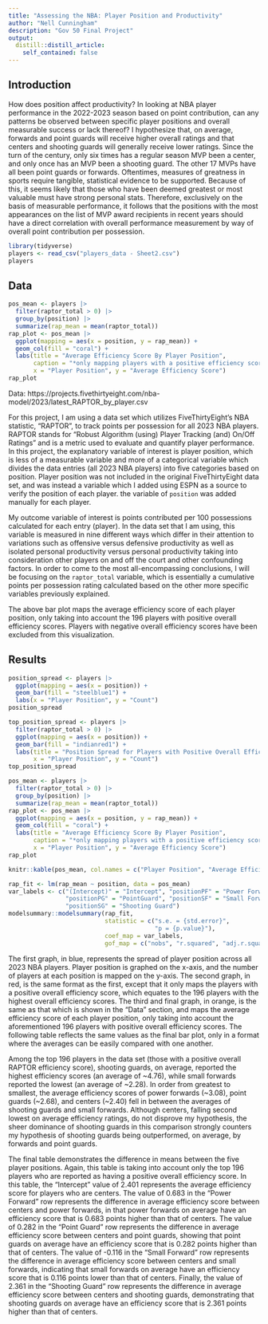 ```yaml
---
title: "Assessing the NBA: Player Position and Productivity"
author: "Nell Cunningham"
description: "Gov 50 Final Project"
output:
  distill::distill_article:
    self_contained: false
---
```




## Introduction

How does position affect productivity? In looking at NBA player performance in the 2022-2023 season based on point contribution, can any patterns be observed between specific player positions and overall measurable success or lack thereof? I hypothesize that, on average, forwards and point guards will receive higher overall ratings and that centers and shooting guards will generally receive lower ratings. Since the turn of the century, only six times has a regular season MVP been a center, and only once has an MVP been a shooting guard. The other 17 MVPs have all been point guards or forwards. Oftentimes, measures of greatness in sports require tangible, statistical evidence to be supported. Because of this, it seems likely that those who have been deemed greatest or most valuable must have strong personal stats. Therefore, exclusively on the basis of measurable performance, it follows that the positions with the most appearances on the list of MVP award recipients in recent years should have a direct correlation with overall performance measurement by way of overall point contribution per possession.

```r
library(tidyverse)
players <- read_csv("players_data - Sheet2.csv")
players
```
## Data

```r
pos_mean <- players |>
  filter(raptor_total > 0) |>
  group_by(position) |>
  summarize(rap_mean = mean(raptor_total))
rap_plot <- pos_mean |>
  ggplot(mapping = aes(x = position, y = rap_mean)) +
  geom_col(fill = "coral") +
  labs(title = "Average Efficiency Score By Player Position", 
       caption = "*only mapping players with a positive efficiency score", 
       x = "Player Position", y = "Average Efficiency Score")
rap_plot
```
Data: https://projects.fivethirtyeight.com/nba-model/2023/latest_RAPTOR_by_player.csv  

For this project, I am using a data set which utilizes FiveThirtyEight's NBA statistic, "RAPTOR", to track points per possession for all 2023 NBA players. RAPTOR stands for "Robust Algorithm (using) Player Tracking (and) On/Off Ratings" and is a metric used to evaluate and quantify player performance. In this project, the explanatory variable of interest is player position, which is less of a measurable variable and more of a categorical variable which divides the data entries (all 2023 NBA players) into five categories based on position. Player position was not included in the original FiveThirtyEight data set, and was instead a variable which I added using ESPN as a source to verify the position of each player. the variable of `position` was added manually for each player. 

My outcome variable of interest is points contributed per 100 possessions calculated for each entry (player). In the data set that I am using, this variable is measured in nine different ways which differ in their attention to variations such as offensive versus defensive productivity as well as isolated personal productivity versus personal productivity taking into consideration other players on and off the court and other confounding factors. In order to come to the most all-encompassing conclusions, I will be focusing on the `raptor_total` variable, which is essentially a cumulative points per possession rating calculated based on the other more specific variables previously explained. 

The above bar plot maps the average efficiency score of each player position, only taking into account the 196 players with positive overall efficiency scores. Players with negative overall efficiency scores have been excluded from this visualization. 

## Results 

```r
position_spread <- players |>
  ggplot(mapping = aes(x = position)) +
  geom_bar(fill = "steelblue1") +
  labs(x = "Player Position", y = "Count")
position_spread
```
```r
top_position_spread <- players |>
  filter(raptor_total > 0) |>
  ggplot(mapping = aes(x = position)) +
  geom_bar(fill = "indianred1") +
  labs(title = "Position Spread for Players with Positive Overall Efficiency Scores", 
       x = "Player Position", y = "Count")
top_position_spread
```
```r
pos_mean <- players |>
  filter(raptor_total > 0) |>
  group_by(position) |>
  summarize(rap_mean = mean(raptor_total))
rap_plot <- pos_mean |>
  ggplot(mapping = aes(x = position, y = rap_mean)) +
  geom_col(fill = "coral") +
  labs(title = "Average Efficiency Score By Player Position", 
       caption = "*only mapping players with a positive efficiency score", 
       x = "Player Position", y = "Average Efficiency Score")
rap_plot
```
```r
knitr::kable(pos_mean, col.names = c("Player Position", "Average Efficiency Score"))
```
```r
rap_fit <- lm(rap_mean ~ position, data = pos_mean)
var_labels <- c("(Intercept)" = "Intercept", "positionPF" = "Power Forward",
                "positionPG" = "PointGuard", "positionSF" = "Small Forward", 
                "positionSG" = "Shooting Guard")
modelsummary::modelsummary(rap_fit,
                           statistic = c("s.e. = {std.error}",
                                         "p = {p.value}"),
                           coef_map = var_labels,
                           gof_map = c("nobs", "r.squared", "adj.r.squared"))
```
The first graph, in blue, represents the spread of player position across all 2023 NBA players. Player position is graphed on the x-axis, and the number of players at each position is mapped on the y-axis. The second graph, in red, is the same format as the first, except that it only maps the players with a positive overall efficiency score, which equates to the 196 players with the highest overall efficiency scores. The third and final graph, in orange, is the same as that which is shown in the "Data" section, and maps the average efficiency score of each player position, only taking into account the aforementioned 196 players with positive overall efficiency scores. The following table reflects the same values as the final bar plot, only in a format where the averages can be easily compared with one another. 

Among the top 196 players in the data set (those with a positive overall RAPTOR efficiency score), shooting guards, on average, reported the highest efficiency scores (an average of ~4.76), while small forwards reported the lowest (an average of ~2.28). In order from greatest to smallest, the average efficiency scores of power forwards (~3.08), point guards (~2.68), and centers (~2.40) fell in between the averages of shooting guards and small forwards. Although centers, falling second lowest on average efficiency ratings, do not disprove my hypothesis, the sheer dominance of shooting guards in this comparison strongly counters my hypothesis of shooting guards being outperformed, on average, by forwards and point guards. 

The final table demonstrates the difference in means between the five player positions. Again, this table is taking into account only the top 196 players who are reported as having a positive overall efficiency score. In this table, the "Intercept" value of 2.401 represents the average efficiency score for players who are centers. The value of 0.683 in the "Power Forward" row represents the difference in average efficiency score between centers and power forwards, in that power forwards on average have an efficiency score that is 0.683 points higher than that of centers. The value of 0.282 in the "Point Guard" row represents the difference in average efficiency score between centers and point guards, showing that point guards on average have an efficiency score that is 0.282 points higher than that of centers. The value of -0.116 in the "Small Forward" row represents the difference in average efficiency score between centers and small forwards, indicating that small forwards on average have an efficiency score that is 0.116 points lower than that of centers. Finally, the value of 2.361 in the "Shooting Guard" row represents the difference in average efficiency score between centers and shooting guards, demonstrating that shooting guards on average have an efficiency score that is 2.361 points higher than that of centers. 











